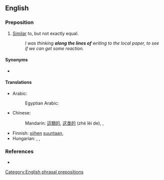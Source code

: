 ==English==

===Preposition===
{{en-prep}}

# [[similar|Similar]] to, but not exactly equal.
#: ''I was thinking '''along the lines of''' writing to the local paper, to see if we can get some reaction.''

====Synonyms====
* {{l|en|on the lines of}}

====Translations====
{{trans-top|similar to but not exactly equal}}
* Arabic: {{t+|ar|عَلَى غِرَار}}
*: Egyptian Arabic: {{t|arz|زي|tr=zai|sc=Arab}}
* Chinese:
*: Mandarin: [[這]][[類]][[的]], [[这]][[类]][[的]] (zhè lèi de), {{t+|cmn|類似|alt=類似的|sc=Hani}}, {{t+|cmn|类似|tr=lèisì de|alt=类似的|sc=Hani}}
{{trans-mid}}
* Finnish: [[siihen]] [[suuntaan]], {{t+|fi|että}}
* Hungarian: {{t|hu|olyasmi}}, {{t+|hu|-féle}}, {{t+|hu|-szerű}}
{{trans-bottom}}

===References===
* {{R:OneLook}}

[[Category:English phrasal prepositions]]